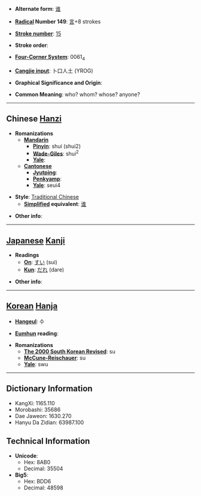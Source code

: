 * '''Alternate form''': [[谁]]

* '''[[Wiktionary:Chinese radical index| Radical]] Number 149''': [[Wiktionary:Chinese radical index 言|言]]+8 strokes

* '''[[Wiktionary:Chinese total strokes index|Stroke number]]''': [[Wiktionary:Chinese total strokes index 15|15]]

* '''Stroke order''': 

* '''[[Wiktionary:Chinese four corner index|Four-Corner System]]''': 0061<sub>4</sub>

* '''[[Wiktionary:Chinese Cangjie index|Cangjie input]]''': 卜口人土 (YROG)

* '''Graphical Significance and Origin''': 

* '''Common Meaning''': who? whom? whose? anyone?

----

== Chinese [[Hanzi]] ==

* '''Romanizations'''
** '''[[Mandarin]]'''
*** '''[[Pinyin]]''': shuí (shui2)
*** '''[[Wade-Giles]]''': shui<sup>2</sup>
*** '''[[Yale]]''': 
** '''[[Cantonese]]'''
*** '''[[Jyutping]]''':
*** '''[[Penkyamp]]''': 
*** '''[[Yale]]''': seui4

* '''Style''': [[Traditional Chinese]] 
** '''[[Simplified Chinese|Simplified]] equivalent''': [[谁]]

* '''Other info''': 

----

== [[Japanese]] [[Kanji]] ==

* '''Readings'''
** '''[[On]]''': [[すい]] (sui)
** '''[[Kun]]''': [[だれ]] (dare)

* '''Other info''':  

----

== [[Korean]] [[Hanja]] ==

* '''[[Hangeul]]''': 수

* '''[[Eumhun]] reading''': 

* '''Romanizations'''
** '''[[The 2000 South Korean Revised Romanization|The 2000 South Korean Revised]]''': su
** '''[[McCune-Reischauer]]''': su
** '''[[Yale]]''': swu

----

== Dictionary Information ==

* KangXi: 1165.110
* Morobashi: 35686
* Dae Jaweon: 1630.270
* Hanyu Da Zidian: 63987.100

== Technical Information ==

* '''Unicode''':
** Hex: 8AB0
** Decimal: 35504
* '''Big5''':
** Hex: BDD6
** Decimal: 48598